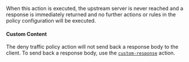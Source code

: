 When this action is executed, the upstream server is never reached and a
response is immediately returned and no further actions or rules in the policy
configuration will be executed.

#### Custom Content

The deny traffic policy action will not send back a response body to the client.
To send back a response body, use the [`custom-response`](/docs/traffic-policy/actions/custom-response)
action.
